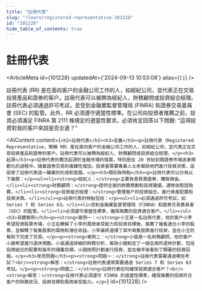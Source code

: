 ```yaml
---
title: "註冊代表"
slug: "/learn/registered-representative-101228"
id: "101228"
hide_table_of_contents: true
---
```



# 註冊代表

<ArticleMeta id={101228} updatedAt={'2024-09-13 10:53:08'} alias={`[]`} />
<div className='border-solid border-b border-t-0 my-4 border-[var(--ifm-color-gray-300)]' />

註冊代表 (RR) 是在面向客户的金融公司工作的人，如經紀公司，並代表正在交易投資產品和證券的客户。註冊代表可以被聘為經紀人，財務顧問或投資組合經理。註冊代表必須通過許可考試，並受到金融業監督管理局 (FINRA) 和證券交易委員會 (SEC) 的監管。此外，RR 必須遵守適當性標準。在公司向投資者推薦之前，投資必須滿足 FINRA 第 2111 條規定的適當性要求。必須肯定回答以下問題: “這項投資對我的客户來説是否合適？”

<AIContent content={`<h2>註冊代表</h2><h3>定義</h3><p>註冊代表（Registered Representative，簡稱 RR）是在面向客户的金融公司工作的人，如經紀公司，並代表正在交易投資產品和證券的客户。註冊代表可以被聘為經紀人、財務顧問或投資組合經理。</p><h3>起源</h3><p>註冊代表的概念起源於金融市場的發展，特別是在 20 世紀初期證券市場逐漸規範化的過程中。隨着證券交易的複雜性增加，投資者需要專業人士來幫助他們進行投資決策，這促使了註冊代表這一職業的形成和發展。</p><h3>類別與特點</h3><p>註冊代表可以分為以下幾類：</p><ul><li><strong>經紀人：</strong>主要負責買賣證券，賺取佣金。</li><li><strong>財務顧問：</strong>提供全面的財務規劃和投資建議，通常收取諮詢費。</li><li><strong>投資組合經理：</strong>管理客户的投資組合，進行資產配置和投資決策。</li></ul><p>註冊代表的特點包括：</p><ul><li>必須通過許可考試，如 Series 7 和 Series 63。</li><li>受到金融業監督管理局（FINRA）和證券交易委員會（SEC）的監管。</li><li>必須遵守適當性標準，確保推薦的投資適合客户。</li></ul><h3>具體案例</h3><p><strong>案例一：</strong>小王是一名註冊代表，他的客户小李希望投資股票市場。小王在瞭解了小李的風險承受能力和投資目標後，推薦了幾隻適合小李的股票，並解釋了每隻股票的風險和潛在收益。小李最終選擇了其中兩隻股票進行投資，並在小王的幫助下完成了交易。</p><p><strong>案例二：</strong>小張是一名財務顧問，他的客户小趙希望進行退休規劃。小張通過詳細的財務分析，幫助小趙制定了一個全面的退休計劃，包括投資組合的配置和每年的儲蓄目標。小趙按照計劃進行投資，並在幾年後看到了顯著的投資回報。</p><h3>常見問題</h3><p><strong>問題一：</strong>註冊代表需要通過哪些考試？<br/><strong>解答：</strong>註冊代表通常需要通過 Series 7 和 Series 63 考試。</p><p><strong>問題二：</strong>註冊代表如何確保投資適合客户？<br/><strong>解答：</strong>註冊代表必須遵守 FINRA 的適當性標準，確保推薦的投資符合客户的財務狀況、投資目標和風險承受能力。</p>`} id={101228} />
